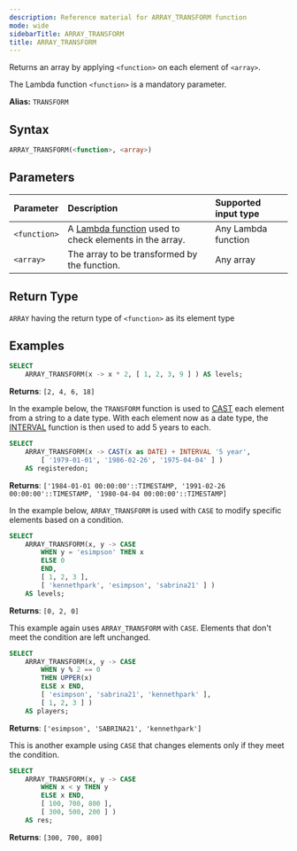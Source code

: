 ```yaml
---
description: Reference material for ARRAY_TRANSFORM function
mode: wide
sidebarTitle: ARRAY_TRANSFORM
title: ARRAY_TRANSFORM
---
```



Returns an array by applying `<function>` on each element of `<array>`.

The Lambda function `<function>` is a mandatory parameter.

**Alias:** `TRANSFORM`

## Syntax


```sql
ARRAY_TRANSFORM(<function>, <array>)
```
## Parameters
 

| Parameter    | Description                                                                                                                                                                  | Supported input type |
| :----------- | :--------------------------------------------------------------------------------------------------------------------------------------------------------------------------- | :------------------- |
| `<function>` | A [Lambda function](/Guides/loading-data/working-with-semi-structured-data/working-with-arrays#manipulating-arrays-with-lambda-functions) used to check elements in the array. | Any Lambda function  |
| `<array>`    | The array to be transformed by the function.                                                                                                                                 | Any array            |

## Return Type

`ARRAY` having the return type of `<function>` as its element type

## Examples


```sql
SELECT
	ARRAY_TRANSFORM(x -> x * 2, [ 1, 2, 3, 9 ] ) AS levels;
```

**Returns**: `[2, 4, 6, 18]`

In the example below, the `TRANSFORM` function is used to [CAST](/functions-reference/conditional-and-miscellaneous/cast) each element from a string to a date type. With each element now as a date type, the [INTERVAL](/Reference/interval-arithmetic) function is then used to add 5 years to each.  

```sql
SELECT
    ARRAY_TRANSFORM(x -> CAST(x as DATE) + INTERVAL '5 year',
        [ '1979-01-01', '1986-02-26', '1975-04-04' ] )
    AS registeredon;
```

**Returns**: `['1984-01-01 00:00:00'::TIMESTAMP, '1991-02-26 00:00:00'::TIMESTAMP, '1980-04-04 00:00:00'::TIMESTAMP]`

In the example below, `ARRAY_TRANSFORM` is used with `CASE` to modify specific elements based on a condition.

```sql
SELECT
    ARRAY_TRANSFORM(x, y -> CASE
        WHEN y = 'esimpson' THEN x
        ELSE 0
        END,
        [ 1, 2, 3 ],
        [ 'kennethpark', 'esimpson', 'sabrina21' ] )
    AS levels;
```

**Returns**: `[0, 2, 0]`

This example again uses `ARRAY_TRANSFORM` with `CASE`. Elements that don't meet the condition are left unchanged.

```sql
SELECT
    ARRAY_TRANSFORM(x, y -> CASE
        WHEN y % 2 == 0
        THEN UPPER(x)
        ELSE x END,
        [ 'esimpson', 'sabrina21', 'kennethpark' ],
        [ 1, 2, 3 ] )
    AS players;
```

**Returns**: `['esimpson', 'SABRINA21', 'kennethpark']`

This is another example using `CASE` that changes elements only if they meet the condition.

```sql
SELECT
    ARRAY_TRANSFORM(x, y -> CASE
        WHEN x < y THEN y
        ELSE x END,
        [ 100, 700, 800 ],
        [ 300, 500, 200 ] )
    AS res;
```

**Returns**: `[300, 700, 800]`

